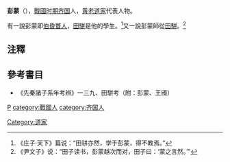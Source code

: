 {{道家}}
'''彭蒙'''（{{bd|？||？||catIdx=P彭}}），[[戰國时期|戰國时期]][[齐国|齐国]]人，[[黄老道家|黄老道家]]代表人物。

有一說彭蒙即[[伯昏瞀人|伯昏瞀人]]，[[田駢|田駢]]是他的學生。<ref>《庄子·天下》篇说：“田骈亦然，学于彭蒙，得不教焉。”</ref>又一說彭蒙師從[[田駢|田駢]]。<ref>《尹文子》说：“田子读书，彭蒙越次而对，田子曰：‘蒙之言然。’”</ref>

== 注釋 ==
{{reflist}}

== 參考書目 ==
* 《先秦諸子系年考辨》一三九、田駢考（附：彭蒙、王斶）
[[category:春秋戰國人物|P]]
[[category:戰國人|category:戰國人]]
[[category:齐国人|category:齐国人]]
[[Category:道家|Category:道家]]